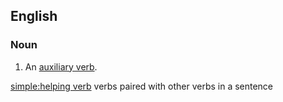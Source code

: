 ==English==

===Noun===
{{en-noun|sg=[[helping]] [[verb]]}}

# {{linguistics}} An [[auxiliary verb]].

[[simple:helping verb]] verbs paired with other verbs in a sentence